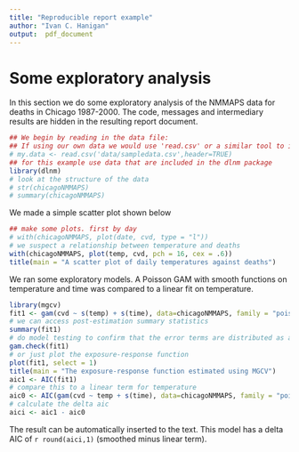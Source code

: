 ```yaml
---
title: "Reproducible report example"
author: "Ivan C. Hanigan"
output:  pdf_document
---
```


# Some exploratory analysis
In this section we do some exploratory analysis of the NMMAPS data for
deaths in Chicago 1987-2000. The code, messages and intermediary
results are hidden in the resulting report document.

```r
## We begin by reading in the data file:
## If using our own data we would use 'read.csv' or a similar tool to import data to R
# my.data <- read.csv('data/sampledata.csv',header=TRUE)
## for this example use data that are included in the dlnm package
library(dlnm)
# look at the structure of the data
# str(chicagoNMMAPS)
# summary(chicagoNMMAPS)
```

We made a simple scatter plot shown below

```r
## make some plots. first by day
# with(chicagoNMMAPS, plot(date, cvd, type = "l"))
# we suspect a relationship between temperature and deaths
with(chicagoNMMAPS, plot(temp, cvd, pch = 16, cex = .6))
title(main = "A scatter plot of daily temperatures against deaths")
```

We ran some exploratory models. A Poisson GAM with smooth functions
on temperature and time was compared to a linear fit on temperature.

```r
library(mgcv)
fit1 <- gam(cvd ~ s(temp) + s(time), data=chicagoNMMAPS, family = "poisson")
# we can access post-estimation summary statistics
summary(fit1)
# do model testing to confirm that the error terms are distributed as assumed
gam.check(fit1)
# or just plot the exposure-response function
plot(fit1, select = 1)
title(main = "The exposure-response function estimated using MGCV")
aic1 <- AIC(fit1)
# compare this to a linear term for temperature
aic0 <- AIC(gam(cvd ~ temp + s(time), data=chicagoNMMAPS, family = "poisson"))
# calculate the delta aic
aici <- aic1 - aic0
```

The result can be automatically inserted to the text. This model has
a delta AIC of `r round(aici,1)` (smoothed minus linear term).
